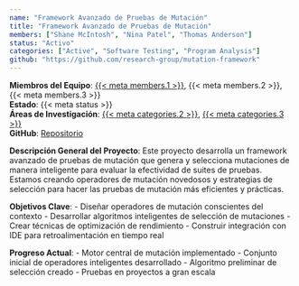 ```yaml
---
name: "Framework Avanzado de Pruebas de Mutación"
title: "Framework Avanzado de Pruebas de Mutación"
members: ["Shane McIntosh", "Nina Patel", "Thomas Anderson"]
status: "Activo"
categories: ["Active", "Software Testing", "Program Analysis"]
github: "https://github.com/research-group/mutation-framework"
---
```

**Miembros del Equipo**: [{{< meta members.1 >}}](../members/current/shanemcintosh.qmd), {{< meta members.2 >}}, {{< meta members.3 >}}  
**Estado**: {{< meta status >}}  
**Áreas de Investigación**: [{{< meta categories.2 >}}](../projects.qmd#category=Software+Testing), [{{< meta categories.3 >}}](../projects.qmd#category=Program+Analysis)  
**GitHub**: [Repositorio]({{< meta github >}})

**Descripción General del Proyecto**: 
Este proyecto desarrolla un framework avanzado de pruebas de mutación que genera y selecciona mutaciones de manera inteligente para evaluar la efectividad de suites de pruebas. Estamos creando operadores de mutación novedosos y estrategias de selección para hacer las pruebas de mutación más eficientes y prácticas.

**Objetivos Clave**:
- Diseñar operadores de mutación conscientes del contexto
- Desarrollar algoritmos inteligentes de selección de mutaciones
- Crear técnicas de optimización de rendimiento
- Construir integración con IDE para retroalimentación en tiempo real

**Progreso Actual**:
- Motor central de mutación implementado
- Conjunto inicial de operadores inteligentes desarrollado
- Algoritmo preliminar de selección creado
- Pruebas en proyectos a gran escala
